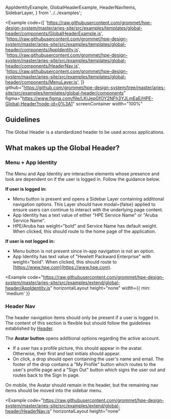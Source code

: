   AppIdentityExample,
  GlobalHeaderExample,
  HeaderNavItems,
  SidebarLayer,
} from '../../examples';

<Example
  code={[
    'https://raw.githubusercontent.com/grommet/hpe-design-system/master/aries-site/src/examples/templates/global-header/components/GlobalHeaderExample.js',
    'https://raw.githubusercontent.com/grommet/hpe-design-system/master/aries-site/src/examples/templates/global-header/components/AppIdentity.js',
    'https://raw.githubusercontent.com/grommet/hpe-design-system/master/aries-site/src/examples/templates/global-header/components/HeaderNav.js',
    'https://raw.githubusercontent.com/grommet/hpe-design-system/master/aries-site/src/examples/templates/global-header/components/MenuLayer.js',
  ]}
  github="https://github.com/grommet/hpe-design-system/tree/master/aries-site/src/examples/templates/global-header/components"
  figma="https://www.figma.com/file/LKiJepGfOY2NFh3YJLmEaE/HPE-Global-Header?node-id=0%3A1"
  screenContainer
  width="100%"
>
  <GlobalHeaderExample />
</Example>

## Guidelines

The Global Header is a standardized header to be used across applications.

## What makes up the Global Header?

### Menu + App Identity

The Menu and App Identity are interactive elements whose presence and look are dependent on if the user is logged in. Follow the guidance below.

**If user is logged in:**

- Menu button is present and opens a Sidebar Layer containing additional navigation options. This Layer should have modal={false} applied to ensure users can continue to interact with the underlying page content.
- App Identity has a text value of either "HPE Service Name" or "Aruba Service Name".
- HPE/Aruba has weight="bold" and Service Name has default weight. When clicked, this should route to the home page of the application.

**If user is not logged in:**

- Menu button is not present since in-app navigation is not an option.
- App Identity has text value of "Hewlett Packward Enterprise" with weight="bold". When clicked, this should route to [https://www.hpe.com](https://www.hpe.com).

<Example
  code="https://raw.githubusercontent.com/grommet/hpe-design-system/master/aries-site/src/examples/extend/global-header/AppIdentity.js"
  horizontalLayout
  height="none"
  width={{ min: 'medium' }}
>
  <AppIdentityExample />
</Example>

### Header Nav

The header navigation items should only be present if a user is logged in. The content of this section is flexible but should follow the guidelines established by [Header](/components/header).

The **Avatar button** opens additional options regarding the active account.

- If a user has a profile picture, this should appear in the avatar. Otherwise, their first and last initials should appear.
- On click, a drop should open containing the user's name and email. The footer of the drop contains a "My Profile" button which routes to the user's profile page and a "Sign Out" button which signs the user out and routes back to the Sign In page.

On mobile, the Avatar should remain in the header, but the remaining nav items should be moved into the sidebar menu.

<Example
  code="https://raw.githubusercontent.com/grommet/hpe-design-system/master/aries-site/src/examples/extend/global-header/HeaderNav.js"
  horizontalLayout
  height="none"
>
  <HeaderNavItems />
</Example>
